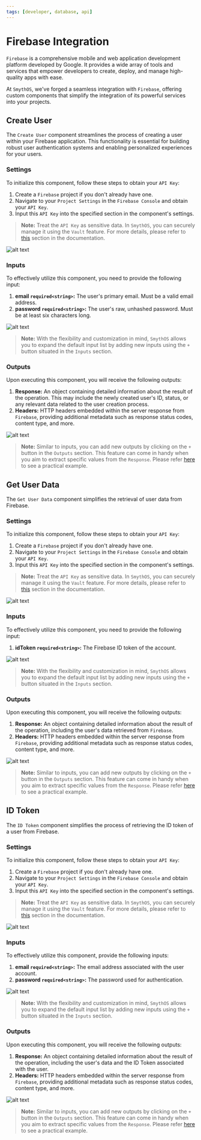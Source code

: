 ```yaml
---
tags: [developer, database, api]
---
```



# Firebase Integration

`Firebase` is a comprehensive mobile and web application development platform developed by Google. It provides a wide array of tools and services that empower developers to create, deploy, and manage high-quality apps with ease.

At `SmythOS`, we've forged a seamless integration with `Firebase`, offering custom components that simplify the integration of its powerful services into your projects.

## Create User

The `Create User` component streamlines the process of creating a user within your Firebase application. This functionality is essential for building robust user authentication systems and enabling personalized experiences for your users.

### Settings

To initialize this component, follow these steps to obtain your `API Key`:

1. Create a `Firebase` project if you don't already have one.
2. Navigate to your `Project Settings` in the `Firebase Console` and obtain your `API Key`.
3. Input this `API Key` into the specified section in the component's settings.

> **Note:** Treat the `API Key` as sensitive data. In `SmythOS`, you can securely manage it using the `Vault` feature. For more details, please refer to [this](https://app.smythos.com/doc/#/vault/keysManagement) section in the documentation.

<Image src="/img/firebase/screenshot1.png" alt="alt text" />

### Inputs

To effectively utilize this component, you need to provide the following input:

1. **email `required<string>`:** The user's primary email. Must be a valid email address.
2. **password `required<string>`:** The user's raw, unhashed password. Must be at least six characters long.

<Image src="/img/firebase/screenshot2.png" alt="alt text" />

> **Note:** With the flexibility and customization in mind, `SmythOS` allows you to expand the default input list by adding new inputs using the `+` button situated in the `Inputs` section.

### Outputs

Upon executing this component, you will receive the following outputs:

1. **Response:** An object containing detailed information about the result of the operation. This may include the newly created user's ID, status, or any relevant data related to the user creation process.
2. **Headers:** HTTP headers embedded within the server response from `Firebase`, providing additional metadata such as response status codes, content type, and more.

<Image src="/img/firebase/screenshot3.png" alt="alt text" />

> **Note:** Similar to inputs, you can add new outputs by clicking on the `+` button in the `Outputs` section. This feature can come in handy when you aim to extract specific values from the `Response`. Please refer [here](https://app.smythos.com/doc/#/components/APICall?id=example-without-authentication) to see a practical example.

## Get User Data

The `Get User Data` component simplifies the retrieval of user data from Firebase.

### Settings

To initialize this component, follow these steps to obtain your `API Key`:

1. Create a `Firebase` project if you don't already have one.
2. Navigate to your `Project Settings` in the `Firebase Console` and obtain your `API Key`.
3. Input this `API Key` into the specified section in the component's settings.

> **Note:** Treat the `API Key` as sensitive data. In `SmythOS`, you can securely manage it using the `Vault` feature. For more details, please refer to [this](https://app.smythos.com/doc/#/vault/keysManagement) section in the documentation.

<Image src="/img/firebase/screenshot4.png" alt="alt text" />

### Inputs

To effectively utilize this component, you need to provide the following input:

1. **idToken `required<string>`:** The Firebase ID token of the account.

<Image src="/img/firebase/screenshot5.png" alt="alt text" />

> **Note:** With the flexibility and customization in mind, `SmythOS` allows you to expand the default input list by adding new inputs using the `+` button situated in the `Inputs` section.

### Outputs

Upon executing this component, you will receive the following outputs:

1. **Response:** An object containing detailed information about the result of the operation, including the user's data retrieved from `Firebase`.
2. **Headers:** HTTP headers embedded within the server response from `Firebase`, providing additional metadata such as response status codes, content type, and more.

<Image src="/img/firebase/screenshot6.png" alt="alt text" />

> **Note:** Similar to inputs, you can add new outputs by clicking on the `+` button in the `Outputs` section. This feature can come in handy when you aim to extract specific values from the `Response`. Please refer [here](https://app.smythos.com/doc/#/components/APICall?id=example-without-authentication) to see a practical example.

## ID Token

The `ID Token` component simplifies the process of retrieving the ID token of a user from Firebase.

### Settings

To initialize this component, follow these steps to obtain your `API Key`:

1. Create a `Firebase` project if you don't already have one.
2. Navigate to your `Project Settings` in the `Firebase Console` and obtain your `API Key`.
3. Input this `API Key` into the specified section in the component's settings.

> **Note:** Treat the `API Key` as sensitive data. In `SmythOS`, you can securely manage it using the `Vault` feature. For more details, please refer to [this](https://app.smythos.com/doc/#/vault/keysManagement) section in the documentation.

<Image src="/img/firebase/screenshot7.png" alt="alt text" />

### Inputs

To effectively utilize this component, provide the following inputs:

1. **email `required<string>`:** The email address associated with the user account.
2. **password `required<string>`:** The password used for authentication.

<Image src="/img/firebase/screenshot8.png" alt="alt text" />

> **Note:** With the flexibility and customization in mind, `SmythOS` allows you to expand the default input list by adding new inputs using the `+` button situated in the `Inputs` section.

### Outputs

Upon executing this component, you will receive the following outputs:

1. **Response:** An object containing detailed information about the result of the operation, including the user's data and the ID Token associated with the user.
2. **Headers:** HTTP headers embedded within the server response from `Firebase`, providing additional metadata such as response status codes, content type, and more.

<Image src="/img/firebase/screenshot9.png" alt="alt text" />

> **Note:** Similar to inputs, you can add new outputs by clicking on the `+` button in the `Outputs` section. This feature can come in handy when you aim to extract specific values from the `Response`. Please refer [here](https://app.smythos.com/doc/#/components/APICall?id=example-without-authentication) to see a practical example.
